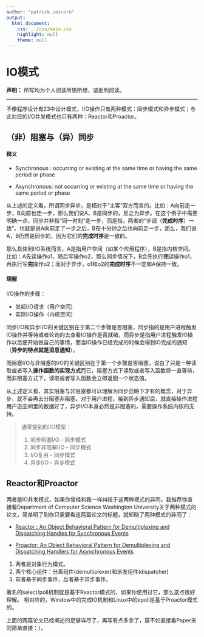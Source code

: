 ```yaml
---
author: "patrick.unicorn"
output:
  html_document:
    css: ../css/main.css
    highlight: null
    theme: null
---
```


IO模式
===

**声明：** 所写均为个人阅读所思所想，请批判阅读。

* * *

不像程序设计有23中设计模式，I/O操作只有两种模式：同步模式和异步模式；与此对应的I/O并发模式也只有两种：Reactor和Proactor。

## （非）阻塞与（异）同步

#### 释义

* Synchronous : occurring or existing at the same time or having the same period or phase

* Asynchronous: not occurring or existing at the same time or having the same period or phase

从上述的定义看，所谓同步异步，是相对于“主客”双方而言的。比如：A向前走一步，B向前也走一步，那么我们说A，B是同步的，反之为异步。在这个例子中需要明确一点，同步并非指“同一时刻”走一步，而是指，两者的“步调（**完成时序**）一致”。也就是说A向前走了一步之后，B在十分钟之后也向前走一步，那么，我们说A，B仍然是同步的，因为它们的**完成时序**是一致的。

那么具体到I/O系统而言，A是指用户空间（如某个应用程序），B是指内核空间。比如：A先读操作o1，随后写操作o2，那么同步情况下，B会先执行**完**读操作o1，再执行写**完**操作o2；而对于异步，o1和o2的**完成时序**不一定和A保持一致。

#### 理解

I/O操作的步骤：

+ 发起I/O请求（用户空间）
+ 实际I/O操作（内核空间）

同步I/O和异步I/O的关键区别在于第二个步骤是否阻塞，同步指的是用户进程触发IO操作并等待或者轮询的去查看IO操作是否就绪，而异步是指用户进程触发IO操作以后便开始做自己的事情，而当IO操作已经完成的时候会得到IO完成的通知（**异步的特点就是消息通知**）。

而阻塞I/O与非阻塞的I/O的关键区别在于第一个步骤是否阻塞，说白了只是一种读取或者写入**操作函数的实现方式**而已，阻塞方式下读取或者写入函数将一直等待，而非阻塞方式下，读取或者写入函数会立即返回一个状态值。

从上述定义看，其实阻塞与非阻塞都可以理解为同步范畴下才有的概念，对于异步，就不会再去分阻塞非阻塞。对于用户进程，接到异步通知后，就直接操作进程用户态空间里的数据好了，异步I/O本身必然是非阻塞的，需要操作系统内核的支持。

<blockquote>
通常提到的I/O模型：

1. 同步阻塞I/O - 同步模式
2. 同步非阻塞I/O - 同步模式
3. I/O复用 - 同步模式
4. 异步I/O - 异步模式
</blockquote>

## Reactor和Proactor

两者是IO并发模式，如果你曾经和我一样纠结于这两种模式的异同，我推荐你直接看Department of Computer Science
Washington University关于两种模式的论文，简单明了到你只需要看这两篇论文的标题，就知晓了两种模式的异同了：

* [Reactor : An Object Behavioral Pattern for Demultiplexing and Dispatching Handles for Synchronous Events](http://www.cs.wustl.edu/~schmidt/PDF/reactor-siemens.pdf) 

* [Proactor: An Object Behavioral Pattern for Demultiplexing and Dispatching Handlers for Asynchronous Events](http://www.cs.wustl.edu/~schmidt/PDF/proactor.pdf) 

1. 两者是对象行为模式。
2. 两个核心组件：分离组件(demultiplexer)和派发组件(dispatcher)
3. 前者基于同步事件，后者基于异步事件。

著名的select/poll机制就是基于Reactor模式的，如果你使用过它，那么这点很好理解。
相对应的，Window中的完成IO机制和Linux中的epoll是基于Proactor模式的。

上面的两篇论文已经阐述的足够详尽了，再写有点多余了，莫不如直接看Paper来的简单直接：）。